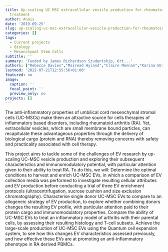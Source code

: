 ```yaml
---
title: Up-scaling UC-MSC extracellular vesicle production for rheumatoid arthritis
  treatment
author: Anais
date: '2019-09-25'
slug: up-scaling-uc-msc-extracellular-vesicle-production-for-rheumatoid-arthritis-treatment
categories: []
tags:
  - Current projects
  - Biology
  - Mesenchymal Stem Cells
subtitle: ''
summary: 'Funded by James Richardson Studentship, Ort...'
authors: ["Rebecca Davies","Mairead Hyland","Claire Mennan","Karina Wright","Mark Platt","Oksana Kehoe"]
lastmod: '2022-07-21T12:55:56+01:00'
featured: no
image:
  caption: ''
  focal_point: ''
  preview_only: no
projects: []
---
```

The anti-inflammatory properties of umbilical cord mesenchymal stromal cells (UC-MSCs) make them an attractive source for cells therapies of inflammatory based disorders, including rheumatoid arthritis (RA). Yet, extracellular vesicles, which are small membrane bound particles, can recapitulate these advantageous properties through the delivery of biological cargo (protein and RNA) thereby removing concerns with safety and practicality associated with cell therapy. 

This project aims to tackle some of the challenges of EV research by up-scaling UC-MSC vesicle production and exploring their subsequent characteristics and immunomodulatory potential, with particular attention given to their ability to treat RA. To do this, we will:
Determine the optimal conditions to harvest and enrich UC-MSC EVs, in which a comparison of EV collection media was performed to investigate resulting cellular attributes and EV production before conducting a trial of three EV enrichment protocols (ultracentrifugation, sucrose cushion and size exclusion chromatography).
Characterise single donor UC-MSC EVs to compare to an allogeneic strategy of EV production, to explore whether combining donors changes the resulting EV profile, with particular attention paid to their protein cargo and immunomodulatory properties.
Compare the ability of UC-MSC EVs to treat an inflammatory model of arthritis with their parental cells, by assessing their resulting histology and T-cell subsets.
Achieve the large-scale production of UC-MSC EVs using the Quantum cell expansion system, to see how this changes EV characteristics assessed previously, and how effective these EVs are at promoting an anti-inflammatory phenotype in RA derived PBMCs.
